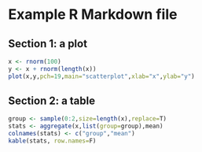 # Example R Markdown file

## Section 1: a plot

```r
x <- rnorm(100)
y <- x + rnorm(length(x))
plot(x,y,pch=19,main="scatterplot",xlab="x",ylab="y")
```

## Section 2: a table

```r
group <- sample(0:2,size=length(x),replace=T)
stats <- aggregate(x,list(group=group),mean)
colnames(stats) <- c("group","mean")
kable(stats, row.names=F)
```

